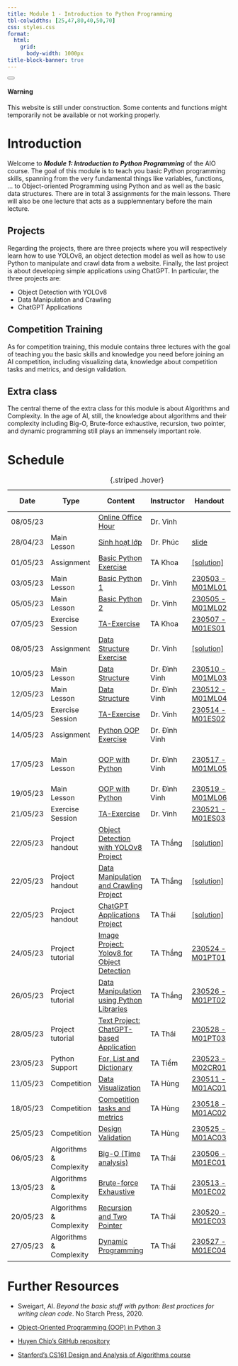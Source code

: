 ```yaml
---
title: Module 1 - Introduction to Python Programming
tbl-colwidths: [25,47,80,40,50,70]
css: styles.css
format:
  html:
    grid:
      body-width: 1000px
title-block-banner: true
---
```


<div class="alert alert-dismissible alert-warning">
  <button type="button" class="btn-close" data-bs-dismiss="alert"></button>
  <h4 class="alert-heading">Warning</h4>
  <p class="mb-0">This website is still under construction. Some contents and functions might temporarily not be available or not working properly</a>.</p>
</div>

# Introduction


Welcome to ***Module 1: Introduction to Python Programming*** of the AIO course. The goal of this module is to teach you basic Python programming skills, spanning from the very fundamental things like variables, functions, ... to Object-oriented Programming using Python and as well as the basic data structures. There are in total 3 assignments for the main lessons. There will also be one lecture that acts as a supplemnentary before the main lecture. 

## Projects

Regarding the projects, there are three projects where you will respectively learn how to use YOLOv8, an object detection model as well as how to use Python to manipulate and crawl data from a website. Finally, the last project is about developing simple applications using ChatGPT. In particular, the three projects are: 

- Object Detection with YOLOv8 
- Data Manipulation and Crawling 
- ChatGPT Applications 

## Competition Training

As for competition training, this module contains three lectures with the goal of teaching you the basic skills and knowledge you need before joining an AI competition, including visualizing data, knowledge about competition tasks and metrics, and design validation.

## Extra class

The central theme of the extra class for this module is about Algorithms and Complexity. In the age of AI, still, the knowledge about algorithms and their complexity including Big-O, Brute-force exhaustive, recursion, two pointer, and dynamic programming still plays an immensely important role. 


# Schedule

| Date       | Type                        | Content                                   | Instructor     | Handout                   | Further Reading                          |
|------------|-----------------------------|-------------------------------------------|----------------|---------------------------|------------------------------------------|
| 08/05/23   |          |   [Online Office Hour](https://youtu.be/UoYSU7ypz4g)                                          | Dr. Vinh       |                           |                                          |
| 28/04/23   | <span class="badge rounded-pill bg-primary">Main Lesson</span> | [Sinh hoạt lớp](https://www.youtube.com/watch?v=95IE3oETJJ0)                             | Dr. Phúc       | [slide](https://drive.google.com/drive/folders/1Iqo7pi_szHLBKeXrhfFzw7yGqepWQyEZ)                     |                                          |
| 01/05/23   | <span class="badge rounded-pill bg-success">Assignment</span>                   | [Basic Python Exercise](https://drive.google.com/file/d/1fYfp7Audr5SJ06ys5pMy0qBcGBb7yabu/view)                      | TA Khoa        | [[solution]](https://drive.google.com/file/d/1DBsc9NKhOOaFHWNM9z4ubx-mzPqa2non/view)                |                                          |
| 03/05/23   | <span class="badge rounded-pill bg-primary">Main Lesson</span>              | [Basic Python 1](https://www.youtube.com/watch?v=SrICKnWd4gM)                              | Dr. Vinh       | [230503 - M01ML01](https://drive.google.com/drive/folders/1TkNDyVgDn7YPv-3rN6Nn29nrKuyqgwVG) | Note    |                                          |
| 05/05/23   | <span class="badge rounded-pill bg-primary">Main Lesson</span>              | [Basic Python 2](https://www.youtube.com/watch?v=tKws9MOQ89Y)                              | Dr. Vinh       | [230505 - M01ML02](https://drive.google.com/drive/folders/1vBQmnfQZpmHeoH452sAR4GBRQ_gCpzSj) | Note    |                                          |
| 07/05/23   | <span class="badge rounded-pill bg-info">Exercise Session</span>        | [TA-Exercise](https://www.youtube.com/watch?v=Aq48Nf6lCVY)                               | TA Khoa        | [230507 - M01ES01](https://drive.google.com/drive/folders/1uJ_vQzgES883zxJw9xE1az8lijmLrR94)          |                                          |
| 08/05/23   |<span class="badge rounded-pill bg-success">Assignment</span>                  | [Data Structure Exercise](https://drive.google.com/file/d/1eD1lWax1ObqSdo5IcSNC_-LVGeN62OWP/view)                   | Dr. Vinh       | [[solution]](https://drive.google.com/file/d/15kJD81E1R5ndm0ZJYlsFeKZVnybplRDO/viewhttps:/drive.google.com/file/d/15kJD81E1R5ndm0ZJYlsFeKZVnybplRDO/view)                |                                          |
| 10/05/23   | <span class="badge rounded-pill bg-primary">Main Lesson</span>              | [Data Structure](https://www.youtube.com/watch?v=TK42WCKiiDw)                            | Dr. Đình Vinh  | [230510 - M01ML03](https://drive.google.com/drive/folders/1I-YUV6K7DQIWeVZr1v7icsoP-I3BuVlu)          |                                          |
| 12/05/23   | <span class="badge rounded-pill bg-primary">Main Lesson</span>              | [Data Structure](https://www.youtube.com/watch?v=BUueswpSwVc&feature=youtu.be)                            | Dr. Đình Vinh  | [230512 - M01ML04](https://drive.google.com/drive/folders/1CYPfh30f0nQLxbHiPl-jxtNHfLkrHc5x)          |                                          |
| 14/05/23   | <span class="badge rounded-pill bg-info">Exercise Session</span>        | [TA-Exercise](https://www.youtube.com/watch?v=NsB9PjZR6G0&feature=youtu.be)                               | Dr. Vinh       | [230514 - M01ES02](https://drive.google.com/drive/folders/1-VeGlYUVMaBH3Ee98UekJHqZc3TKdLXM)          |                                          |
| 14/05/23   | <span class="badge rounded-pill bg-success">Assignment</span>                   | [Python OOP Exercise](https://drive.google.com/file/d/18UAGLZRZ1AqRDdSy_N9uXzKYRwU34Zdp/view)                       | Dr. Đình Vinh  |                           |                                          |
| 17/05/23   | <span class="badge rounded-pill bg-primary">Main Lesson</span>              | [OOP with Python](https://www.youtube.com/watch?v=xdvi9Dzr6Qw)                           | Dr. Đình Vinh  | [230517 - M01ML05](https://drive.google.com/drive/folders/1BB5CjrmLIOcTahQg7eGO2g6UIvrigPqK)          | [Previous offering by Dr. Vinh](https://www.youtube.com/watch?si=L9C_yrUrpA1pRFH_&v=jgHnlmbr2C8&feature=youtu.be)            |
| 19/05/23   | <span class="badge rounded-pill bg-primary">Main Lesson</span>              | [OOP with Python](https://www.youtube.com/watch?v=8oDDxWeiL8A&feature=youtu.be)                           | Dr. Đình Vinh  | [230519 - M01ML06](https://drive.google.com/drive/folders/1nunyJYSXD_9k1ybzvl_fmQbxfnoRhX_K)          |                                          |
| 21/05/23   | <span class="badge rounded-pill bg-info">Exercise Session</span>        | [TA-Exercise](https://www.youtube.com/watch?v=RGPQgXzOqhg)                               | Dr. Vinh       | [230521 - M01ES03](https://drive.google.com/drive/folders/1gUZqdRAeIyqN-em8-1l0zjHKCZVIzOvT)          |                                          |
| 22/05/23   | <span class="badge rounded-pill bg-danger">Project handout</span>              | [Object Detection with YOLOv8 Project](https://drive.google.com/file/d/1bzM445pd7SMjgFgwA7hzjrjgT6Y3nmWL/view)      | TA Thắng       | [[solution]](https://drive.google.com/file/d/1bEAONvHpShFyB-LfmBSSzBsLNiWXdX-H/view)                |                                          |
| 22/05/23   | <span class="badge rounded-pill bg-danger">Project handout</span>            | [Data Manipulation and Crawling Project](https://drive.google.com/file/d/1I8WKELOqHDDFxrhSkaoAoYN1eTxlbzqn/view)    | TA Thắng       | [[solution]](https://drive.google.com/file/d/1ryoNAvV8TsZAn_PX-2PPf780zswEqGKE/view)                |                                          |
| 22/05/23   | <span class="badge rounded-pill bg-danger">Project handout</span>              | [ChatGPT Applications Project](https://drive.google.com/file/d/1h4gQH9UeItUf6UPNoRTL-nmda0fxFD3D/view)              | TA Thái        | [[solution]](https://drive.google.com/file/d/1wDuqMjj_2d3od7hkoYa2dEd9hpXc3AC2/view)                |                                          |
| 24/05/23   | <span class="badge rounded-pill bg-light">Project tutorial</span>        | [Image Project: Yolov8 for Object Detection](https://www.youtube.com/watch?v=L6Sin-ieEfM)| TA Thắng       | [230524 - M01PT01](https://drive.google.com/drive/folders/1ddidsMv8ISUrKzUViUtxnjpHwJXr6bv-)          |                                          |
| 26/05/23   | <span class="badge rounded-pill bg-light">Project tutorial</span>        | [Data Manipulation using Python Libraries](https://www.youtube.com/watch?v=LRiMeQdzDPA)  | TA Thắng       | [230526 - M01PT02](https://drive.google.com/drive/folders/11ikSSLi_Hjmt3EHlSWadFohowyxD_44U)          |                                          |
| 28/05/23   | <span class="badge rounded-pill bg-light">Project tutorial</span>        | [Text Project: ChatGPT-based Application](https://www.youtube.com/watch?v=i-fXB0CFOMY)   | TA Thái        | [230528 - M01PT03](https://drive.google.com/drive/folders/13LVFM_r7ipY-umR6b_-yAs4NiEPIWv37)          |                                          |
| 23/05/23   | <span class="badge rounded-pill bg-light">Python Support</span>         | [For, List and Dictionary](https://www.youtube.com/watch?v=_WkMMGINOVA)                  | TA Tiềm        | [230523 - M02CR01](https://drive.google.com/drive/folders/1mEwkeD_DAaDMoBVY44zjhl4B15snHTcd)          |                                          |
| 11/05/23   | <span class="badge rounded-pill bg-warning">Competition</span>                  | [Data Visualization](https://www.youtube.com/watch?v=BtAIW83TCvc)                        | TA Hùng        | [230511 - M01AC01](https://drive.google.com/drive/folders/1p1s-HXHjuwZyRDyWhZqkDiIkeAa93Rlq)          |                                          |
| 18/05/23   |<span class="badge rounded-pill bg-warning">Competition</span> | [Competition tasks and metrics](https://www.youtube.com/watch?v=98JL_UFpxlQ)                                          |       TA Hùng          | [230518 - M01AC02](https://drive.google.com/drive/folders/1TZvYRpntsLQdYhKieewtItkAo3YhfBbp)          |         |
| 25/05/23   | <span class="badge rounded-pill bg-warning">Competition</span>                  | [Design Validation](https://www.youtube.com/watch?v=TyVCXo45c1Y)                         |      TA Hùng           | [230525 - M01AC03](https://drive.google.com/drive/folders/1WnLoiazazGWNxKtmt9IjH0ppAikqtLpk)          |                                          |
| 06/05/23   | <span class="badge rounded-pill bg-dark">Algorithms & Complexity</span> | [Big-O (Time analysis)](https://www.youtube.com/watch?v=i97kAPZtq4A)                     | TA Thái        | [230506 - M01EC01](https://drive.google.com/drive/folders/1yof63zCXcoyIIZWvU2CQ4cYWOPIGeT-H)          |                                        |
| 13/05/23   | <span class="badge rounded-pill bg-dark">Algorithms & Complexity</span>    | [Brute-force Exhaustive](https://www.youtube.com/watch?v=4J3D5it9ugA)                    |  TA Thái              | [230513 - M01EC02](https://drive.google.com/drive/folders/1deNcaXHYAbE5A3cgKKv1z7wUAdLmfcC6)          |                                          |
| 20/05/23   | <span class="badge rounded-pill bg-dark">Algorithms & Complexity</span>    | [Recursion and Two Pointer](https://www.youtube.com/watch?v=dOrQveeQz90)                 |  TA Thái        | [230520 - M01EC03](https://drive.google.com/drive/folders/1EmyHR-SB0L1Lw5OYUQw770iLfuKB1JxZ)          |                                          |
| 27/05/23   | <span class="badge rounded-pill bg-dark">Algorithms & Complexity</span>    | [Dynamic Programming](https://www.youtube.com/watch?v=38gV3ggD0Pg)                       |    TA Thái              | [230527 - M01EC04](https://drive.google.com/drive/folders/1aEtoJ-i6WbrmA7_-xDXIIhcpjMBzvFch)          |                                       |
:   {.striped .hover}

# Further Resources

- Sweigart, Al. *Beyond the basic stuff with python: Best practices for writing clean code*. No Starch Press, 2020.
- [Object-Oriented Programming (OOP) in Python 3](https://realpython.com/python3-object-oriented-programming/)

- [Huyen Chip's GitHub repository](https://github.com/chiphuyen/python-is-cool)
 
- [Stanford's CS161 Design and Analysis of Algorithms course](https://web.stanford.edu/class/archive/cs/cs161/cs161.1138/)
